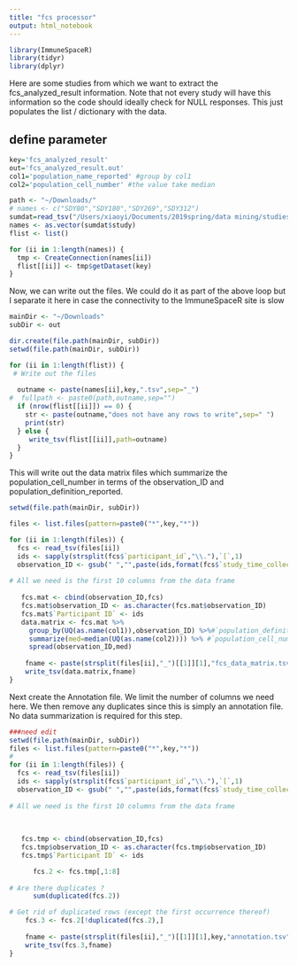 ```yaml
---
title: "fcs processor"
output: html_notebook
---
```



```r
library(ImmuneSpaceR)
library(tidyr)
library(dplyr)
```

Here are some studies from which we want to extract the fcs_analyzed_result information. Note that not every study will have this information so the code should ideally check for NULL responses. This just populates the list / dictionary with the data.


## define parameter 
```r


key='fcs_analyzed_result'
out='fcs_analyzed_result.out'
col1='population_name_reported' #group by col1
col2='population_cell_number' #the value take median


```

```r
path <- "~/Downloads/"
# names <- c("SDY80","SDY180","SDY269","SDY312")
sumdat=read_tsv("/Users/xiaoyi/Documents/2019spring/data mining/studies_by_data_types.tsv")
names <- as.vector(sumdat$study)
flist <- list()

for (ii in 1:length(names)) {
  tmp <- CreateConnection(names[ii])
  flist[[ii]] <- tmp$getDataset(key)
}
```

Now, we can write out the files. We could do it as part of the above loop but I separate it here in case the connectivity to the ImmuneSpaceR site is slow

```r
mainDir <- "~/Downloads"
subDir <- out

dir.create(file.path(mainDir, subDir))
setwd(file.path(mainDir, subDir))

for (ii in 1:length(flist)) {
 # Write out the files
  
  outname <- paste(names[ii],key,".tsv",sep="_")
#  fullpath <- paste0(path,outname,sep="")
  if (nrow(flist[[ii]]) == 0) {
    str <- paste(outname,"does not have any rows to write",sep=" ")
    print(str)
  } else {
     write_tsv(flist[[ii]],path=outname)
  }
}
```

This will write out the data matrix files which summarize the population_cell_number in terms of the observation_ID and population_definition_reported.

```r
setwd(file.path(mainDir, subDir))

files <- list.files(pattern=paste0("*",key,"*"))

for (ii in 1:length(files)) {
  fcs <- read_tsv(files[ii])
  ids <- sapply(strsplit(fcs$`participant_id`,"\\."),`[`,1)
  observation_ID <- gsub(" ","",paste(ids,format(fcs$`study_time_collected`,nsmall=1),sep="_"))
   
# All we need is the first 10 columns from the data frame
   
   fcs.mat <- cbind(observation_ID,fcs)
   fcs.mat$observation_ID <- as.character(fcs.mat$observation_ID)
   fcs.mat$`Participant ID` <- ids 
   data.matrix <- fcs.mat %>% 
     group_by(UQ(as.name(col1)),observation_ID) %>%#`population_definition_reported`
     summarize(med=median(UQ(as.name(col2)))) %>% #`population_cell_number`
     spread(observation_ID,med) 
   
    fname <- paste(strsplit(files[ii],"_")[[1]][1],"fcs_data_matrix.tsv",sep="_")
    write_tsv(data.matrix,fname)
}
```

Next create the Annotation file. We limit the number of columns we need here. We then remove any duplicates since this is simply an annotation file. No data summarization is required for this step. 

```r
###need edit 
setwd(file.path(mainDir, subDir))
files <- list.files(pattern=paste0("*",key,"*"))
#
for (ii in 1:length(files)) {
  fcs <- read_tsv(files[ii])
  ids <- sapply(strsplit(fcs$`participant_id`,"\\."),`[`,1)
  observation_ID <- gsub(" ","",paste(ids,format(fcs$`study_time_collected`,nsmall=1),sep="_"))
   
# All we need is the first 10 columns from the data frame
   
  
   
   fcs.tmp <- cbind(observation_ID,fcs)
   fcs.tmp$observation_ID <- as.character(fcs.tmp$observation_ID)
   fcs.tmp$`Participant ID` <- ids 

      fcs.2 <- fcs.tmp[,1:8]
      
# Are there duplicates ?
      sum(duplicated(fcs.2))

# Get rid of duplicated rows (except the first occurrence thereof)
    fcs.3 <- fcs.2[!duplicated(fcs.2),]
   
    fname <- paste(strsplit(files[ii],"_")[[1]][1],key,"annotation.tsv",sep="_")
    write_tsv(fcs.3,fname)
}
```


